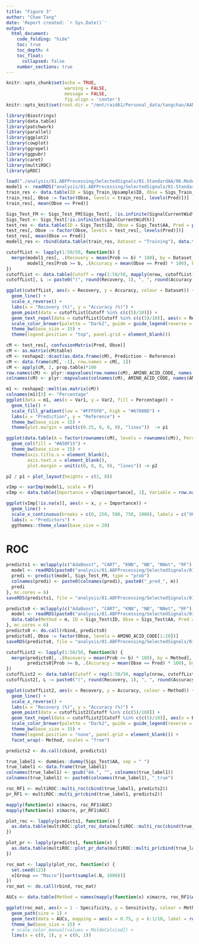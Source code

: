 ```yaml
---
title: "Figure 3"
author: "Chao Tang"
date: 'Report created: `r Sys.Date()`'
output: 
  html_document: 
    code_folding: "hide"
    toc: true
    toc_depth: 4
    toc_float: 
      collapsed: false
    number_sections: true
---
```


```r
knitr::opts_chunk$set(echo = TRUE, 
                      warning = FALSE, 
                      message = FALSE, 
                      fig.align = 'center')
knitr::opts_knit$set(root.dir = "/mnt/raid61/Personal_data/tangchao/AANanopore")
```

```r
library(Biostrings)
library(data.table)
library(patchwork)
library(parallel)
library(ggplot2)
library(cowplot)
library(ggrepel)
library(ggpubr)
library(caret)
library(multiROC)
library(pROC)
```

```r
load("./analysis/81.ABFProcessing/SelectedSignals/01.StandardAA/06.Modeling/Version1/L1/Modeling_Data.RData")
model1 <- readRDS("analysis/81.ABFProcessing/SelectedSignals/01.StandardAA/06.Modeling/Version1/L1/RF_model.Rds")
train_res <- data.table(ID = Sigs_Train_Upsample$ID, Obse = Sigs_Train_Upsample$AA, Pred = model1$finalModel$predicted, Prob = apply(model1$finalModel$votes, 1, max))
train_res[, Obse := factor(Obse, levels = train_res[, levels(Pred)])]
train_res[, mean(Obse == Pred)]

Sigs_Test_FM <- Sigs_Test_FM[Sigs_Test[, !is.infinite(SignalCurrentWidth)], ]
Sigs_Test <- Sigs_Test[!is.infinite(SignalCurrentWidth)]
test_res <- data.table(ID = Sigs_Test$ID, Obse = Sigs_Test$AA, Pred = predict(model1, Sigs_Test_FM), Prob = apply(predict(model1, Sigs_Test_FM, type = "prob"), 1, max))
test_res[, Obse := factor(Obse, levels = test_res[, levels(Pred)])]
test_res[, mean(Obse == Pred)]
model1_res <- rbind(data.table(train_res, Dataset = "Training"), data.table(test_res, Dataset = "Testing"))
```

```r
cutoffList <- lapply(1:50/50, function(b) {
  merge(model1_res[, .(Recovery = mean(Prob >= b) * 100), by = Dataset], 
        model1_res[Prob >= b, .(Accuracy = mean(Obse == Pred) * 100), by = Dataset])
})
cutoffList <- data.table(Cutoff = rep(1:50/50, mapply(nrow, cutoffList)), do.call(rbind, cutoffList))
cutoffList[, L := paste0("(", round(Recovery, 1), ", ", round(Accuracy, 1), ")")]
```

```r
ggplot(cutoffList, aes(x = Recovery, y = Accuracy, colour = Dataset)) + 
  geom_line() + 
  scale_x_reverse() + 
  labs(x = "Recovery (%)", y = "Accuracy (%)") + 
  geom_point(data = cutoffList[Cutoff %in% c(c(5)/10)]) +
  geom_text_repel(data = cutoffList[Cutoff %in% c(c(5)/10)], aes(x = Recovery, y = Accuracy, label = L)) +
  scale_color_brewer(palette = "Dark2", guide = guide_legend(reverse = T)) + 
  theme_bw(base_size = 15) + 
  theme(legend.position = "top", panel.grid = element_blank())
```

```r
cM <- test_res[, confusionMatrix(Pred, Obse)]
cM <- as.matrix(cM$table)
cM <- reshape2::dcast(as.data.frame(cM), Prediction ~ Reference)
cM <- data.frame(cM[, -1], row.names = cM[, 1])
cM <- apply(cM, 2, prop.table)*100
row.names(cM) <- plyr::mapvalues(row.names(cM), AMINO_ACID_CODE, names(AMINO_ACID_CODE))
colnames(cM) <- plyr::mapvalues(colnames(cM), AMINO_ACID_CODE, names(AMINO_ACID_CODE))
```

```r
m1 <- reshape2::melt(as.matrix(cM))
colnames(m1)[3] <- "Percentage"
ggplot(data = m1, aes(x = Var1, y = Var2, fill = Percentage)) + 
  geom_tile() + 
  scale_fill_gradient(low = "#FFF5F0", high = "#67000D") + 
  labs(x = "Prediction", y = "Reference") +
  theme_bw(base_size = 15) + 
  theme(plot.margin = unit(c(0.25, 0, 0, 0), "lines"))  -> p1

ggplot(data.table(A = factor(rownames(cM), levels = rownames(cM)), Percentage = rowSums(cM)), aes(x = A, y = Percentage)) +
  geom_col(fill = "#A50F15") +
  theme_bw(base_size = 15) + 
  theme(axis.title.x = element_blank(), 
        axis.text.x = element_blank(), 
        plot.margin = unit(c(0, 0, 0, 0), "lines")) -> p2
```

```r
p2 / p1 + plot_layout(heights = c(2, 8))
```


```r
vImp <- varImp(model1, scale = F)
vImp <- data.table(Importance = vImp$importance[, 1], Variable = row.names(vImp$importance), x = as.numeric(gsub("X", "", row.names(vImp$importance))))
```

```r
ggplot(vImp[!is.na(x)], aes(x = x, y = Importance)) + 
  geom_line() + 
  scale_x_continuous(breaks = c(0, 250, 500, 750, 1000), labels = c("X0001", "X0250", "X0500", "X0750", "X1000")) + 
  labs(x = "Predictors") + 
  ggthemes::theme_clean(base_size = 20)
```


# ROC

```r
predicts1 <- mclapply(c("AdaBoost", "CART", "KNN", "NB", "NNet", "RF"), function(m) {
  model <- readRDS(paste0("analysis/81.ABFProcessing/SelectedSignals/01.StandardAA/06.Modeling/Version1/L1/", m, "_model.Rds"))
  predi <- predict(model, Sigs_Test_FM, type = "prob")
  colnames(predi) <- paste0(colnames(predi), paste0("_pred_", m))
  predi
}, mc.cores = 6)
saveRDS(predicts1, file = "analysis/81.ABFProcessing/SelectedSignals/01.StandardAA/06.Modeling/Version1/L1/predicts1.Rds")
```


```r
predicts0 <- mclapply(c("AdaBoost", "CART", "KNN", "NB", "NNet", "RF"), function(m) {
  model <- readRDS(paste0("analysis/81.ABFProcessing/SelectedSignals/01.StandardAA/06.Modeling/Version1/L1/", m, "_model.Rds"))
  data.table(Method = m, ID = Sigs_Test$ID, Obse = Sigs_Test$AA, Pred = predict(model, Sigs_Test_FM), Prob = apply(predict(model, Sigs_Test_FM, type = "prob"), 1, max))
}, mc.cores = 6)
predicts0 <- do.call(rbind, predicts0)
predicts0[, Obse := factor(Obse, levels = AMINO_ACID_CODE[1:20])]
saveRDS(predicts0, file = "analysis/81.ABFProcessing/SelectedSignals/01.StandardAA/06.Modeling/Version1/L1/predicts0.Rds")
```

```r
cutoffList2 <- lapply(1:50/50, function(b) {
  merge(predicts0[, .(Recovery = mean(Prob >= b) * 100), by = Method], 
        predicts0[Prob >= b, .(Accuracy = mean(Obse == Pred) * 100), by = Method])
})
cutoffList2 <- data.table(Cutoff = rep(1:50/50, mapply(nrow, cutoffList2)), do.call(rbind, cutoffList2))
cutoffList2[, L := paste0("(", round(Recovery, 1), ", ", round(Accuracy, 1), ")")]
```


```r
ggplot(cutoffList2, aes(x = Recovery, y = Accuracy, colour = Method)) + 
  geom_line() + 
  scale_x_reverse() + 
  labs(x = "Recovery (%)", y = "Accuracy (%)") + 
  geom_point(data = cutoffList2[Cutoff %in% c(c(5)/10)]) +
  geom_text_repel(data = cutoffList2[Cutoff %in% c(c(5)/10)], aes(x = Recovery, y = Accuracy, label = L)) +
  scale_color_brewer(palette = "Dark2", guide = guide_legend(reverse = T)) + 
  theme_bw(base_size = 15) + 
  theme(legend.position = "none", panel.grid = element_blank()) + 
  facet_wrap(~ Method, scales = "free")
```

```r
predicts2 <- do.call(cbind, predicts1)

true_label1 <- dummies::dummy(Sigs_Test$AA, sep = " ")
true_label1 <- data.frame(true_label1)
colnames(true_label1) <- gsub("AA.", "", colnames(true_label1))
colnames(true_label1) <- paste0(colnames(true_label1), "_true")

roc_RF1 <- multiROC::multi_roc(cbind(true_label1, predicts2))
pr_RF1 <- multiROC::multi_pr(cbind(true_label1, predicts2))
```

```r
mapply(function(x) x$macro, roc_RF1$AUC)
mapply(function(x) x$macro, pr_RF1$AUC)
```

```r
plot_roc <- lapply(predicts1, function(x) {
  as.data.table(multiROC::plot_roc_data(multiROC::multi_roc(cbind(true_label1, x))))
})

plot_pr <- lapply(predicts1, function(x) {
  as.data.table(multiROC::plot_pr_data(multiROC::multi_pr(cbind(true_label1, x))))
})
```

```r
roc_mat <- lapply(plot_roc, function(x) {
  set.seed(123)
  x[Group == "Macro"][sort(sample(.N, 1000))]
})
roc_mat <- do.call(rbind, roc_mat)
```

```r
AUCs <- data.table(Method = names(mapply(function(x) x$macro, roc_RF1$AUC)), AUC = mapply(function(x) x$macro, roc_RF1$AUC))
```

```r
ggplot(roc_mat, aes(x = 1 - Specificity, y = Sensitivity, colour = Method)) + 
  geom_path(size = 1) + 
  geom_text(data = AUCs, mapping = aes(x = 0.75, y = 6:1/10, label = round(AUC, 3))) +
  theme_bw(base_size = 15) + 
  # scale_color_manual(values = MoldeCols[od]) + 
  lims(x = c(0, 1), y = c(0, 1))
```




